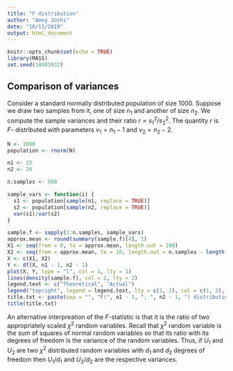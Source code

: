 ```yaml
---
title: "F distribution"
author: "Amey Joshi"
date: "16/11/2019"
output: html_document
---
```


```r
knitr::opts_chunk$set(echo = TRUE)
library(MASS)
set.seed(18081932)
```

## Comparison of variances

Consider a standard normally distributed population of size $1000$. Suppose we
draw two samples from it, one of size $n_1$ and another of size $n_2$. We compute
the sample variances and their ratio $r = s_1^2/s_2^2$. The quantity $r$ is $F$-
distributed with parameters $\nu_1 = n_1 - 1$ and $\nu_2 = n_2 - 2$.
```r
N <- 1000
population <- rnorm(N)

n1 <- 15
n2 <- 20

n.samples <- 500

sample_vars <- function(i) {
  s1 <- population[sample(n1, replace = TRUE)]
  s2 <- population[sample(n2, replace = TRUE)]
  var(s1)/var(s2)
}

sample.f <- sapply(1:n.samples, sample_vars)
approx.mean <- round(summary(sample.f)[4], 1)
X1 <- seq(from = 0, to = approx.mean, length.out = 100)
X2 <- seq(from = approx.mean, to = 10, length.out = n.samples - length(X1))
X <- c(X1, X2)
Y <- df(X, n1 - 1, n2 - 1)
plot(X, Y, type = "l", col = 1, lty = 1)
lines(density(sample.f), col = 2, lty = 2)
legend.text <- c("Theoretical", "Actual")
legend("topright", legend = legend.text, lty = c(1, 2), col = c(1, 2), cex = 0.6)
title.txt <- paste(sep = "", "F(", n1 - 1, ", ", n2 - 1, ") distribution")
title(title.txt)
```

An alternative interpreation of the $F$-statistic is that it is the ratio of
two appropriately scaled $\chi^2$ random variables. Recall that $\chi^2$ random
variable is the sum of squares of normal random variables so that its ratio with
its degrees of freedom is the variance of the random variables. Thus, if $U_1$ and
$U_2$ are two $\chi^2$ distributed random variables with $d_1$ and $d_2$ degrees
of freedom then $U_1/d_1$ and $U_2/d_2$ are the respective variances.
